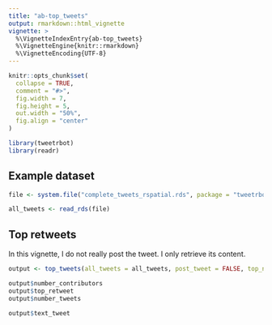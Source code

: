 ```yaml
---
title: "ab-top_tweets"
output: rmarkdown::html_vignette
vignette: >
  %\VignetteIndexEntry{ab-top_tweets}
  %\VignetteEngine{knitr::rmarkdown}
  %\VignetteEncoding{UTF-8}
---
```


```r
knitr::opts_chunk$set(
  collapse = TRUE,
  comment = "#>",
  fig.width = 7,
  fig.height = 5,
  out.width = "50%",
  fig.align = "center"
)
```

```r
library(tweetrbot)
library(readr)
```

## Example dataset

```r
file <- system.file("complete_tweets_rspatial.rds", package = "tweetrbot")

all_tweets <- read_rds(file)
```

## Top retweets

In this vignette, I do not really post the tweet. I only retrieve its content.

```r
output <- top_tweets(all_tweets = all_tweets, post_tweet = FALSE, top_number = 5)

output$number_contributors
output$top_retweet
output$number_tweets
```

```r
output$text_tweet
```

